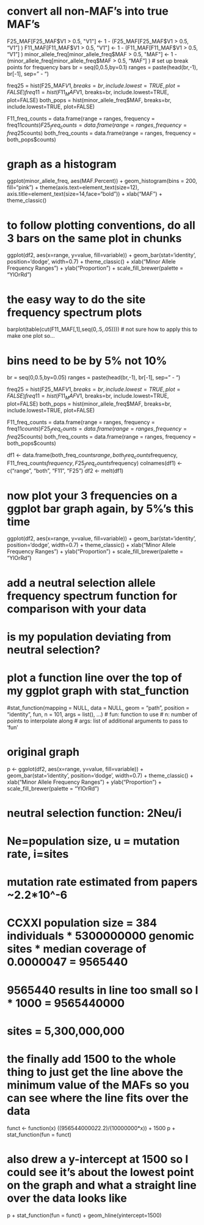 # convert all non-MAF's into true MAF's
F25_MAF[F25_MAF$V1 > 0.5, "V1"] <- 1 - (F25_MAF[F25_MAF$V1 > 0.5, "V1"] )
F11_MAF[F11_MAF$V1 > 0.5, "V1"] <- 1 - (F11_MAF[F11_MAF$V1 > 0.5, "V1"] )
minor_allele_freq[minor_allele_freq$MAF > 0.5, "MAF"] <- 1 - (minor_allele_freq[minor_allele_freq$MAF > 0.5, "MAF"] )
# set up break points for frequency bars
br = seq(0,0.5,by=0.1)
ranges = paste(head(br,-1), br[-1], sep=" - ")

freq25 = hist(F25_MAF$V1, breaks=br, include.lowest=TRUE, plot=FALSE)
freq11 = hist(F11_MAF$V1, breaks=br, include.lowest=TRUE, plot=FALSE)
both_pops = hist(minor_allele_freq$MAF, breaks=br, include.lowest=TRUE, plot=FALSE)

F11_freq_counts = data.frame(range = ranges, frequency = freq11$counts)
F25_freq_counts = data.frame(range = ranges, frequency = freq25$counts)
both_freq_counts = data.frame(range = ranges, frequency = both_pops$counts)

# graph as a histogram
ggplot(minor_allele_freq, aes(MAF.Percent)) + geom_histogram(bins = 200, fill="pink") + theme(axis.text=element_text(size=12), axis.title=element_text(size=14,face="bold")) + xlab("MAF") + theme_classic()

# to follow plotting conventions, do all 3 bars on the same plot in chunks
ggplot(df2, aes(x=range, y=value, fill=variable)) + geom_bar(stat='identity', position='dodge', width=0.7) + theme_classic() + xlab("Minor Allele Frequency Ranges") + ylab("Proportion") + scale_fill_brewer(palette = "YlOrRd")

# the easy way to do the site frequency spectrum plots
barplot(table(cut(F11_MAF[,1],seq(0,.5,.05))))
# not sure how to apply this to make one plot so...


# bins need to be by 5% not 10%
br = seq(0,0.5,by=0.05)
ranges = paste(head(br,-1), br[-1], sep=" - ")

freq25 = hist(F25_MAF$V1, breaks=br, include.lowest=TRUE, plot=FALSE)
freq11 = hist(F11_MAF$V1, breaks=br, include.lowest=TRUE, plot=FALSE)
both_pops = hist(minor_allele_freq$MAF, breaks=br, include.lowest=TRUE, plot=FALSE)

F11_freq_counts = data.frame(range = ranges, frequency = freq11$counts)
F25_freq_counts = data.frame(range = ranges, frequency = freq25$counts)
both_freq_counts = data.frame(range = ranges, frequency = both_pops$counts)

df1 <- data.frame(both_freq_counts$range, both_freq_counts$frequency, F11_freq_counts$frequency, F25_freq_counts$frequency)
colnames(df1) <- c("range", "both", "F11", "F25")
df2 <- melt(df1)

# now plot your 3 frequencies on a ggplot bar graph again, by 5%'s this time
ggplot(df2, aes(x=range, y=value, fill=variable)) + geom_bar(stat='identity', position='dodge', width=0.7) + theme_classic() + xlab("Minor Allele Frequency Ranges") + ylab("Proportion") + scale_fill_brewer(palette = "YlOrRd")


# add a neutral selection allele frequency spectrum function for comparison with your data
# is my population deviating from neutral selection?

# plot a function line over the top of my ggplot graph with stat_function
#stat_function(mapping = NULL, data = NULL, geom = "path", position = "identity", fun, n = 101, args = list(), ...)
# fun: function to use
# n: number of points to interpolate along
# args: list of additional arguments to pass to ‘fun’

# original graph
p <- ggplot(df2, aes(x=range, y=value, fill=variable)) + geom_bar(stat='identity', position='dodge', width=0.7) + theme_classic() + xlab("Minor Allele Frequency Ranges") + ylab("Proportion") + scale_fill_brewer(palette = "YlOrRd")

# neutral selection function: 2Neu/i
# Ne=population size, u = mutation rate, i=sites
# mutation rate estimated from papers ~2.2*10^-6
# CCXXI population size = 384 individuals * 5300000000 genomic sites * median coverage of 0.0000047 = 9565440
# 9565440 results in line too small so I * 1000 = 9565440000
# sites = 5,300,000,000
# the finally add 1500 to the whole thing to just get the line above the minimum value of the MAFs so you can see where the line fits over the data
funct <- function(x) ((9565440000*2*2.2)/(10000000*x)) + 1500
p + stat_function(fun = funct)

# also drew a y-intercept at 1500 so I could see it's about the lowest point on the graph and what a straight line over the data looks like
p + stat_function(fun = funct) + geom_hline(yintercept=1500)
